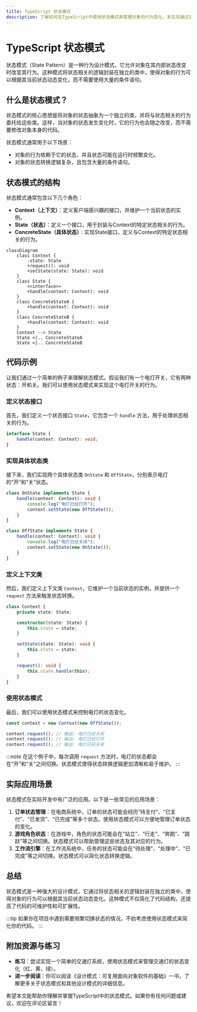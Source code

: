 ```yaml
---
title: TypeScript 状态模式
description: 了解如何在TypeScript中使用状态模式来管理对象的行为变化。本文将通过清晰的解释、代码示例和实际案例，帮助初学者掌握这一设计模式。
---
```


# TypeScript 状态模式

状态模式（State Pattern）是一种行为设计模式，它允许对象在其内部状态改变时改变其行为。这种模式将状态相关的逻辑封装在独立的类中，使得对象的行为可以根据其当前状态动态变化，而不需要使用大量的条件语句。

## 什么是状态模式？

状态模式的核心思想是将对象的状态抽象为一个独立的类，并将与状态相关的行为委托给这些类。这样，当对象的状态发生变化时，它的行为也会随之改变，而不需要修改对象本身的代码。

状态模式通常用于以下场景：
- 对象的行为依赖于它的状态，并且状态可能在运行时频繁变化。
- 对象的状态转换逻辑复杂，且包含大量的条件语句。

## 状态模式的结构

状态模式通常包含以下几个角色：
- **Context（上下文）**：定义客户端感兴趣的接口，并维护一个当前状态的实例。
- **State（状态）**：定义一个接口，用于封装与Context的特定状态相关的行为。
- **ConcreteState（具体状态）**：实现State接口，定义与Context的特定状态相关的行为。

```mermaid
classDiagram
    class Context {
        -state: State
        +request(): void
        +setState(state: State): void
    }
    class State {
        <<interface>>
        +handle(context: Context): void
    }
    class ConcreteStateA {
        +handle(context: Context): void
    }
    class ConcreteStateB {
        +handle(context: Context): void
    }
    Context --> State
    State <|.. ConcreteStateA
    State <|.. ConcreteStateB
```

## 代码示例

让我们通过一个简单的例子来理解状态模式。假设我们有一个电灯开关，它有两种状态：开和关。我们可以使用状态模式来实现这个电灯开关的行为。

### 定义状态接口

首先，我们定义一个状态接口 `State`，它包含一个 `handle` 方法，用于处理状态相关的行为。

```typescript
interface State {
    handle(context: Context): void;
}
```

### 实现具体状态类

接下来，我们实现两个具体状态类 `OnState` 和 `OffState`，分别表示电灯的“开”和“关”状态。

```typescript
class OnState implements State {
    handle(context: Context): void {
        console.log("电灯已经打开");
        context.setState(new OffState());
    }
}

class OffState implements State {
    handle(context: Context): void {
        console.log("电灯已经关闭");
        context.setState(new OnState());
    }
}
```

### 定义上下文类

然后，我们定义上下文类 `Context`，它维护一个当前状态的实例，并提供一个 `request` 方法来触发状态转换。

```typescript
class Context {
    private state: State;

    constructor(state: State) {
        this.state = state;
    }

    setState(state: State): void {
        this.state = state;
    }

    request(): void {
        this.state.handle(this);
    }
}
```

### 使用状态模式

最后，我们可以使用状态模式来控制电灯的状态变化。

```typescript
const context = new Context(new OffState());

context.request(); // 输出: 电灯已经关闭
context.request(); // 输出: 电灯已经打开
context.request(); // 输出: 电灯已经关闭
```

:::note
在这个例子中，每次调用 `request` 方法时，电灯的状态都会在“开”和“关”之间切换。状态模式使得状态转换逻辑更加清晰和易于维护。
:::

## 实际应用场景

状态模式在实际开发中有广泛的应用。以下是一些常见的应用场景：

1. **订单状态管理**：在电商系统中，订单的状态可能会经历“待支付”、“已支付”、“已发货”、“已完成”等多个状态。使用状态模式可以方便地管理订单状态的变化。
2. **游戏角色状态**：在游戏中，角色的状态可能会在“站立”、“行走”、“奔跑”、“跳跃”等之间切换。状态模式可以帮助管理这些状态及其对应的行为。
3. **工作流引擎**：在工作流系统中，任务的状态可能会在“待处理”、“处理中”、“已完成”等之间切换。状态模式可以简化状态转换逻辑。

## 总结

状态模式是一种强大的设计模式，它通过将状态相关的逻辑封装在独立的类中，使得对象的行为可以根据其当前状态动态变化。这种模式不仅简化了代码结构，还提高了代码的可维护性和可扩展性。

:::tip
如果你在项目中遇到需要频繁切换状态的情况，不妨考虑使用状态模式来简化你的代码。
:::

## 附加资源与练习

- **练习**：尝试实现一个简单的交通灯系统，使用状态模式来管理交通灯的状态变化（红、黄、绿）。
- **进一步阅读**：你可以阅读《设计模式：可复用面向对象软件的基础》一书，了解更多关于状态模式和其他设计模式的详细信息。

希望本文能帮助你理解并掌握TypeScript中的状态模式。如果你有任何问题或建议，欢迎在评论区留言！